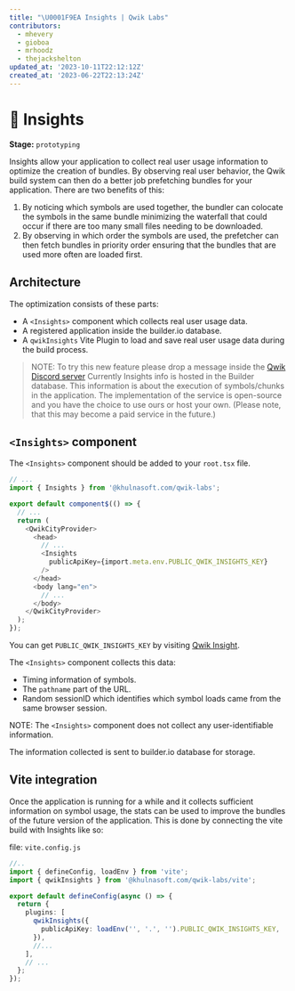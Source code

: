 ```yaml
---
title: "\U0001F9EA Insights | Qwik Labs"
contributors:
  - mhevery
  - gioboa
  - mrhoodz
  - thejackshelton
updated_at: '2023-10-11T22:12:12Z'
created_at: '2023-06-22T22:13:24Z'
---
```


# 🧪 Insights 
**Stage:** `prototyping`

Insights allow your application to collect real user usage information to optimize the creation of bundles. By observing real user behavior, the Qwik build system can then do a better job prefetching bundles for your application. There are two benefits of this:
1. By noticing which symbols are used together, the bundler can colocate the symbols in the same bundle minimizing the waterfall that could occur if there are too many small files needing to be downloaded.
2. By observing in which order the symbols are used, the prefetcher can then fetch bundles in priority order ensuring that the bundles that are used more often are loaded first.

## Architecture

The optimization consists of these parts:
- A `<Insights>` component which collects real user usage data.
- A registered application inside the builder.io database.
- A `qwikInsights` Vite Plugin to load and save real user usage data during the build process.

> NOTE:
> To try this new feature please drop a message inside the [Qwik Discord server](https://qwik.dev/chat)
> Currently Insights info is hosted in the Builder database. This information is about the execution of symbols/chunks in the application.
> The implementation of the service is open-source and you have the choice to use ours or host your own.
> (Please note, that this may become a paid service in the future.)


## `<Insights>` component

The `<Insights>` component should be added to your `root.tsx` file.

```typescript
// ...
import { Insights } from '@khulnasoft.com/qwik-labs';

export default component$(() => {
  // ...
  return (
    <QwikCityProvider>
      <head>
        // ...
        <Insights
          publicApiKey={import.meta.env.PUBLIC_QWIK_INSIGHTS_KEY}
        />
      </head>
      <body lang="en">
        // ...
      </body>
    </QwikCityProvider>
  );
});
```

You can get `PUBLIC_QWIK_INSIGHTS_KEY` by visiting [Qwik Insight](https://insights.qwik.dev/app/add/).

The `<Insights>` component collects this data:
- Timing information of symbols.
- The `pathname` part of the URL.
- Random sessionID which identifies which symbol loads came from the same browser session.

NOTE: The `<Insights>` component does not collect any user-identifiable information.

The information collected is sent to builder.io database for storage.

## Vite integration

Once the application is running for a while and it collects sufficient information on symbol usage, the stats can be used to improve the bundles of the future version of the application. This is done by connecting the vite build with Insights like so:

file: `vite.config.js`
```typescript
//..
import { defineConfig, loadEnv } from 'vite';
import { qwikInsights } from '@khulnasoft.com/qwik-labs/vite';

export default defineConfig(async () => {
  return {
    plugins: [
      qwikInsights({
        publicApiKey: loadEnv('', '.', '').PUBLIC_QWIK_INSIGHTS_KEY,
      }),
      //...
    ],
    // ...
  };
});
```
